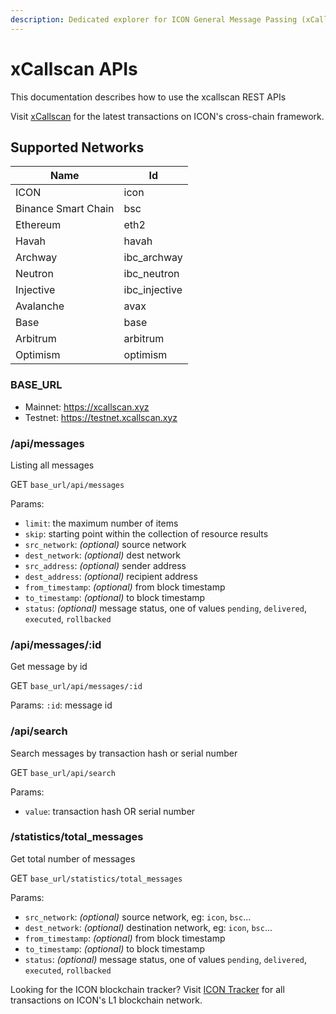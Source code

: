 ```yaml
---
description: Dedicated explorer for ICON General Message Passing (xCall) transactions.
---
```




# xCallscan APIs
This documentation describes how to use the xcallscan REST APIs

<Callout type="info">
  Visit <a className="inline-block font-semibold" href="https://xcallscan.xyz/">xCallscan</a> for the latest transactions on ICON's cross-chain framework.
</Callout>

## Supported Networks

| Name  | Id  |
|--|--|
| ICON | icon |
| Binance Smart Chain | bsc |
| Ethereum | eth2  |
| Havah | havah |
| Archway | ibc_archway |
| Neutron | ibc_neutron |
| Injective | ibc_injective |
| Avalanche | avax |
| Base | base |
| Arbitrum | arbitrum |
| Optimism | optimism |

### BASE_URL
* Mainnet: https://xcallscan.xyz
* Testnet: https://testnet.xcallscan.xyz

### /api/messages
Listing all messages

GET ```base_url/api/messages```

Params:
- `limit`: the maximum number of items
- `skip`: starting point within the collection of resource results
- `src_network`: *(optional)* source network
- `dest_network`: *(optional)* dest network
- `src_address`: *(optional)* sender address
- `dest_address`: *(optional)* recipient address
- `from_timestamp`: *(optional)* from block timestamp
- `to_timestamp`: *(optional)* to block timestamp
- `status`: *(optional)* message status, one of values `pending`, `delivered`, `executed`, `rollbacked`

### /api/messages/:id
Get message by id

GET ```base_url/api/messages/:id```

Params:
```:id```: message id

### /api/search
Search messages by transaction hash or serial number

GET ```base_url/api/search```

Params:
* ```value```: transaction hash OR serial number

### /statistics/total_messages

Get total number of messages

GET `base_url/statistics/total_messages`

Params:

- `src_network`: *(optional)* source network, eg: `icon`, `bsc`...
- `dest_network`: *(optional)* destination network, eg: `icon`, `bsc`...
- `from_timestamp`: *(optional)* from block timestamp
- `to_timestamp`: *(optional)* to block timestamp
- `status`: *(optional)* message status, one of values `pending`, `delivered`, `executed`, `rollbacked`

<Callout type="warning">
  Looking for the ICON blockchain tracker? Visit <a className="inline-block font-semibold" href="https://tracker.icon.community/">ICON Tracker</a> for all transactions on ICON's L1 blockchain network.
</Callout>